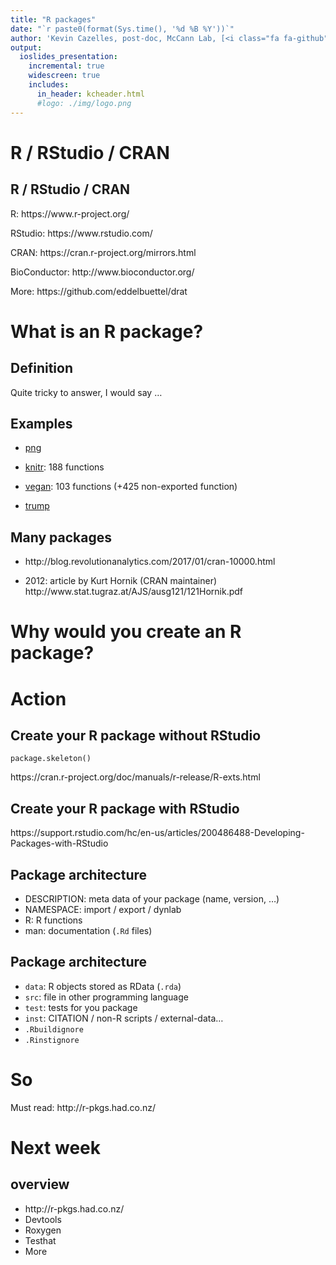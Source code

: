 ```yaml
---
title: "R packages"
date: "`r paste0(format(Sys.time(), '%d %B %Y'))`"
author: 'Kevin Cazelles, post-doc, McCann Lab, [<i class="fa fa-github" aria-hidden="true"></i>](https://github.com/KevCaz/mapsWithR)'
output:
  ioslides_presentation:
    incremental: true
    widescreen: true
    includes:
      in_header: kcheader.html
      #logo: ./img/logo.png
---
```




# R / RStudio / CRAN

## R / RStudio / CRAN

R: https://www.r-project.org/

RStudio: https://www.rstudio.com/

CRAN: https://cran.r-project.org/mirrors.html

BioConductor: http://www.bioconductor.org/

More: https://github.com/eddelbuettel/drat


# What is an R package?

## Definition

Quite tricky to answer, I would say ...



## Examples

- [png](https://cran.r-project.org/web/packages/png/index.html)

- [knitr](https://cran.r-project.org/web/packages/knitr/index.html): 188 functions

- [vegan](https://cran.r-project.org/web/packages/vegan/index.html): 103 functions (+425 non-exported function)

- [trump](https://github.com/romainfrancois/trump)


## Many packages

- http://blog.revolutionanalytics.com/2017/01/cran-10000.html

- 2012: article by Kurt Hornik (CRAN maintainer) http://www.stat.tugraz.at/AJS/ausg121/121Hornik.pdf



# Why would you create an R package?


# Action

## Create your R package without RStudio

```
package.skeleton()
```

https://cran.r-project.org/doc/manuals/r-release/R-exts.html


## Create your R package with RStudio

https://support.rstudio.com/hc/en-us/articles/200486488-Developing-Packages-with-RStudio


## Package architecture

- DESCRIPTION: meta data of your package (name, version, ...)
- NAMESPACE: import / export / dynlab
- R: R functions
- man: documentation (`.Rd` files)

## Package architecture

- `data`: R objects stored as RData (`.rda`)
- `src`: file in other programming language
- `test`: tests for you package
- `inst`: CITATION / non-R scripts / external-data...
- `.Rbuildignore`
- `.Rinstignore`

# So

Must read: http://r-pkgs.had.co.nz/




# Next week

## overview

- http://r-pkgs.had.co.nz/
- Devtools
- Roxygen
- Testhat
- More



<!-- ## cool

<div class="centered">
This text is centered.
</div>

## cool2

<div class="columns-2">

  - Bullet 1
  - Bullet 2
  - Bullet 3
</div> -->
